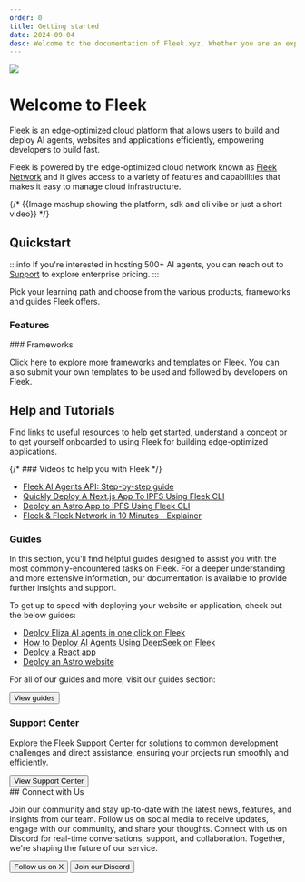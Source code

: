 ```yaml
---
order: 0
title: Getting started
date: 2024-09-04
desc: Welcome to the documentation of Fleek.xyz. Whether you are an expert or an absolute beginner, you'll find your answers here.
---
```



![](./docs-hero-fleek.svg)

# Welcome to Fleek

Fleek is an edge-optimized cloud platform that allows users to build and deploy AI agents, websites and applications efficiently, empowering developers to build fast.

Fleek is powered by the edge-optimized cloud network known as [Fleek Network](https://resources.fleek.xyz/docs/infrastructure/) and it gives access to a variety of features and capabilities that makes it easy to manage cloud infrastructure.

{/* {{Image mashup showing the platform, sdk and cli vibe or just a short video}} */}

<div className="my-12 bg-gray-dark-6 p-[1px]" />

## Quickstart

:::info
If you're interested in hosting 500+ AI agents, you can reach out to [Support](https://resources.fleek.xyz/requests/new/) to explore enterprise pricing.
:::

Pick your learning path and choose from the various products, frameworks and guides Fleek offers.

### Features

<div className='grid grid-cols-1 lg:grid-cols-2 gap-12 mb-12'>

<DocIntroCard
  title="AI agent hosting"
  description="Easily deploy, manage, edit and control Eliza AI agents on Fleek"
  href="/docs/ai-agents/"
/>

<DocIntroCard
  title="Hosting on Fleek"
  description="Easily upload, maintain, store and serve apps on one unified interface"
  href="/docs/platform/hosting"
/>
<DocIntroCard
  title="Fleek Functions"
  description="Execute server-side code using Fleek Network’s on-chain cloud infrastructure"
  href="/docs/platform/fleek-functions"
/>
<DocIntroCard
  title="Fullstack Next.js on Fleek"
  description="Enables seamless deployment of server-side Next.js applications on Fleek"
  href="/docs/cli/fleek-next-adapter"
/>
<DocIntroCard
  title="Fleek Edge SGX"
  description="Enable secure compute capabilities using Trusted Execution Environments (TEEs)"
  href="/docs/cli/edge-sgx"
/>
<DocIntroCard
  title="Fleek CLI"
  description="Interact with all our product services directly from your terminal"
  href="/docs/cli/"
/>
<DocIntroCard
  title="Fleek SDK"
  description="TypeScript library that allows you to interact with Fleek’s services"
  href="/docs/sdk/"
/>

</div>
### Frameworks

<div className="mb-12 grid grid-cols-2 gap-12 lg:grid-cols-3">
  <DocIntroCard
    title="Eliza"
    href="https://fleek.xyz/agents/"
    icon="/images/eliza.jpeg"
  />
  <DocIntroCard
    title="Next.js"
    href="https://fleek.xyz/templates/fullstack-nextjs-template/"
    icon="/svg/nextjs-icon.svg"
  />
  <DocIntroCard
    title="Astro"
    href="https://fleek.xyz/templates/astro-boilerplate/"
    icon="/svg/astro-icon.svg"
  />
  <DocIntroCard
    title="Gatsby"
    href="https://fleek.xyz/templates/gatsby-boilerplate/"
    icon="/svg/gatsby-icon.svg"
  />
  <DocIntroCard
    title="Nuxt"
    href="https://fleek.xyz/templates/nuxt-boilerplate/"
    icon="/svg/nuxt-icon.svg"
  />
  <DocIntroCard
    title="Vue"
    href="https://fleek.xyz/templates/vue-boilerplate/"
    icon="/svg/vue-icon.svg"
  />
</div>

[Click here](https://fleek.xyz/templates/) to explore more frameworks and templates on Fleek.
You can also submit your own templates to be used and followed by developers on Fleek.

<div className="my-12 bg-gray-dark-6 p-[1px]" />

## Help and Tutorials

Find links to useful resources to help get started, understand a concept or to get yourself onboarded
to using Fleek for building edge-optimized applications.

{/* ### Videos to help you with Fleek */}

- [Fleek AI Agents API: Step-by-step guide](https://resources.fleek.xyz/guides/fleek-ai-agents-api)
- [Quickly Deploy A Next.js App To IPFS Using Fleek CLI](https://www.youtube.com/watch?v=ZR6hoLODDvI)
- [Deploy an Astro App to IPFS Using Fleek CLI](https://www.youtube.com/watch?v=PejRu-zaJtY)
- [Fleek & Fleek Network in 10 Minutes - Explainer](https://www.youtube.com/watch?v=1zwwyTQ8JIM)

### Guides

In this section, you'll find helpful guides designed to assist you with the most commonly-encountered tasks on Fleek. For a deeper understanding and more extensive information, our documentation is available to provide further insights and support.

To get up to speed with deploying your website or application, check out the below guides:

- [Deploy Eliza AI agents in one click on Fleek
  ](https://resources.fleek.xyz/guides/eliza-guide)
- [How to Deploy AI Agents Using DeepSeek on Fleek
  ](https://resources.fleek.xyz/guides/deploy-ai-agent-deepseek-fleek)
- [Deploy a React app](https://resources.fleek.xyz/docs/platform/frameworks#host-a-react-app)
- [Deploy an Astro website](https://resources.fleek.xyz/docs/platform/frameworks#host-a-react-app)

For all of our guides and more, visit our guides section:

<div className="w-fit">
  <Button
    variant="secondary"
    href="/guides"
    target="_blank"
    rel="noopener noreferrer"
  >
    View guides
  </Button>
</div>

### Support Center

Explore the Fleek Support Center for solutions to common development challenges and direct assistance, ensuring your projects run smoothly and efficiently.

<div className="w-fit">
  <Button
    variant="secondary"
    href="/support"
    target="_blank"
    rel="noopener noreferrer"
  >
    View Support Center
  </Button>
</div>

<div className="my-12 bg-gray-dark-6 p-[1px]" />
## Connect with Us

Join our community and stay up-to-date with the latest news, features, and insights from our team. Follow us on social media to receive updates, engage with our community, and share your thoughts. Connect with us on Discord for real-time conversations, support, and collaboration. Together, we're shaping the future of our service.

<div className="justify-left mb-32 mt-12 flex flex-col gap-16 sm:flex-row">
  <Button
    variant="secondary"
    href="https://x.com/fleek"
    target="_blank"
    rel="noopener noreferrer"
  >
    Follow us on X
  </Button>
  <Button
    variant="secondary"
    href="https://discord.gg/fleek"
    target="_blank"
    rel="noopener noreferrer"
  >
    Join our Discord
  </Button>
</div>
